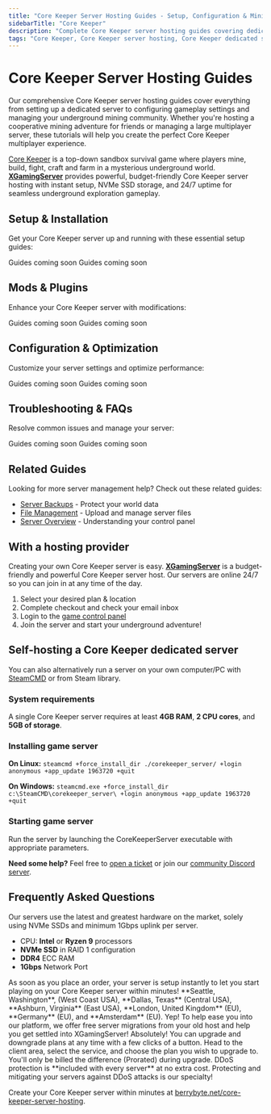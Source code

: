 ```yaml
---
title: "Core Keeper Server Hosting Guides - Setup, Configuration & Mining Management"
sidebarTitle: "Core Keeper"
description: "Complete Core Keeper server hosting guides covering dedicated server setup, configuration settings, mod management, and troubleshooting for the underground mining survival game."
tags: "Core Keeper, Core Keeper server hosting, Core Keeper dedicated server, Core Keeper multiplayer, underground mining"
---
```


# Core Keeper Server Hosting Guides

Our comprehensive Core Keeper server hosting guides cover everything from setting up a dedicated server to configuring gameplay settings and managing your underground mining community. Whether you're hosting a cooperative mining adventure for friends or managing a large multiplayer server, these tutorials will help you create the perfect Core Keeper multiplayer experience.

[Core Keeper](https://store.steampowered.com/app/1621690/Core_Keeper/) is a top-down sandbox survival game where players mine, build, fight, craft and farm in a mysterious underground world. **[XGamingServer](https://xgamingserver.com/core-keeper-server-hosting)** provides powerful, budget-friendly Core Keeper server hosting with instant setup, NVMe SSD storage, and 24/7 uptime for seamless underground exploration gameplay.

## Setup & Installation

Get your Core Keeper server up and running with these essential setup guides:

<CardGroup cols={2}>
  <Card title="Server Setup" href="#" icon="server">
    Guides coming soon
  </Card>
  <Card title="Join Your Server" href="#" icon="users">
    Guides coming soon
  </Card>
</CardGroup>

## Mods & Plugins

Enhance your Core Keeper server with modifications:

<CardGroup cols={2}>
  <Card title="Installing Mods" href="#" icon="puzzle-piece">
    Guides coming soon
  </Card>
  <Card title="Popular Mining Mods" href="#" icon="pickaxe">
    Guides coming soon
  </Card>
</CardGroup>

## Configuration & Optimization

Customize your server settings and optimize performance:

<CardGroup cols={2}>
  <Card title="Server Configuration" href="#" icon="settings">
    Guides coming soon
  </Card>
  <Card title="Performance Optimization" href="#" icon="gauge">
    Guides coming soon
  </Card>
</CardGroup>

## Troubleshooting & FAQs

Resolve common issues and manage your server:

<CardGroup cols={2}>
  <Card title="Admin Commands" href="#" icon="terminal">
    Guides coming soon
  </Card>
  <Card title="Common Server Issues" href="#" icon="wrench">
    Guides coming soon
  </Card>
</CardGroup>

## Related Guides

Looking for more server management help? Check out these related guides:

- [Server Backups](/panel/backups) - Protect your world data
- [File Management](/panel/importing-files) - Upload and manage server files
- [Server Overview](/panel/overview) - Understanding your control panel

## With a hosting provider
Creating your own Core Keeper server is easy. **[XGamingServer](https://xgamingserver.com/core-keeper-server-hosting)** is a budget-friendly and powerful Core Keeper server host. Our servers are online 24/7 so you can join in at any time of the day.

1. Select your desired plan & location
2. Complete checkout and check your email inbox
3. Login to the [game control panel](https://game.xgamingserver.com)
4. Join the server and start your underground adventure!

## Self-hosting a Core Keeper dedicated server

You can also alternatively run a server on your own computer/PC with [SteamCMD](https://developer.valvesoftware.com/wiki/SteamCMD) or from Steam library.

### System requirements

A single Core Keeper server requires at least **4GB RAM**, **2 CPU cores**, and **5GB of storage**.

### Installing game server

**On Linux:**
`steamcmd +force_install_dir ./corekeeper_server/ +login anonymous +app_update 1963720 +quit`

**On Windows:**
`steamcmd.exe +force_install_dir c:\SteamCMD\corekeeper_server\ +login anonymous +app_update 1963720 +quit`

### Starting game server

Run the server by launching the CoreKeeperServer executable with appropriate parameters.

**Need some help?** Feel free to [open a ticket](https://xgamingserver.com/support) or join our [community Discord server](https://xgamingserver.com/discord).

## Frequently Asked Questions

<AccordionGroup>

<Accordion title="What are the specs on the servers?">
Our servers use the latest and greatest hardware on the market, solely using NVMe SSDs and minimum 1Gbps uplink per server.

- CPU: **Intel** or **Ryzen 9** processors
- **NVMe SSD** in RAID 1 configuration
- **DDR4** ECC RAM
- **1Gbps** Network Port
</Accordion>

<Accordion title="How long does setup take?">
As soon as you place an order, your server is setup instantly to let you start playing on your Core Keeper server within minutes!
</Accordion>

<Accordion title="What locations are the servers in?">
**Seattle, Washington**, (West Coast USA), **Dallas, Texas** (Central USA), **Ashburn, Virginia** (East USA), **London, United Kingdom** (EU), **Germany** (EU), and **Amsterdam** (EU).
</Accordion>

<Accordion title="Can I migrate my existing server to XGamingServer?">
Yep! To help ease you into our platform, we offer free server migrations from your old host and help you get settled into XGamingServer!
</Accordion>

<Accordion title="Can I upgrade/downgrade my server later on?">
Absolutely! You can upgrade and downgrade plans at any time with a few clicks of a button. Head to the client area, select the service, and choose the plan you wish to upgrade to. You'll only be billed the difference (Prorated) during upgrade.
</Accordion>

<Accordion title="Are the servers DDoS protected?">
DDoS protection is **included with every server** at no extra cost. Protecting and mitigating your servers against DDoS attacks is our specialty!
</Accordion>

</AccordionGroup>

Create your Core Keeper server within minutes at [berrybyte.net/core-keeper-server-hosting](https://xgamingserver.com/core-keeper-server-hosting).